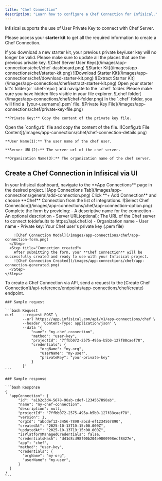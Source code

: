 ```yaml
---
title: "Chef Connection"
description: "Learn how to configure a Chef Connection for Infisical."
---
```


Infisical supports the use of User Private Key to connect with Chef Server.

Please access your **starter kit** to get all the required information to create a Chef Connection.

<Accordion title="If you don't have a starter kit">
  <Warning>
    If you download a new starter kit, your previous private key/user key will
    no longer be valid. Please make sure to update all the places that use the
    previous private key.
  </Warning>
  <Steps>
    <Step title="Navigate to your Chef Server Dashboard, and click on the 'Organizations' tab">
      ![Chef Server User Keys](/images/app-connections/chef/chef-dashboard.png)
    </Step>
    <Step title="Click on the organization you want to connect to, and then click on the 'Starter Kit' button">
      ![Starter Kit](/images/app-connections/chef/starter-kit.png)
    </Step>
    <Step title="Click on the 'Download Starter Kit' button to download the starter kit">
      ![Download Starter
      Kit](/images/app-connections/chef/download-starter-kit.png)
    </Step>
    <Step title='Download the starter kit zip file and extract the contents'>
      ![Extract Starter
      Kit](/images/app-connections/chef/extract-starter-kit.png)
    </Step>
  </Steps>
</Accordion>

<Steps>
  <Step title="Open your starter kit's folder">
    Open your starter kit's folder(or `chef-repo`) and navigate to the `.chef`
    folder.
    <Note>
      Please make sure you have hidden files visible in your file explorer.
    </Note>
    ![.chef folder](/images/app-connections/chef/chef-folder.png)
  </Step>
  <Step title='Copy the private key'>
    In the `.chef` folder, you will find a `[your-username].pem` file. ![Private
    Key File](/images/app-connections/chef/private-key-file.png)

    **Private Key:** Copy the content of the private key file.

  </Step>
  <Step title='Open the config.rb file'>
    Open the `config.rb` file and copy the content of the file.
    ![Config.rb File Content](/images/app-connections/chef/chef-connection-details.png)

    **User Name(1):** The user name of the chef user.

    **Server URL(2):** The server url of the chef server.

    **Organization Name(3):** The organization name of the chef server.

  </Step>
</Steps>

## Create a Chef Connection in Infisical via UI

<Tabs>
  <Tab title="Infisical UI">
    <Steps>
      <Step title="Navigate to App Connections">
        In your Infisical dashboard, navigate to the **App Connections** page in the desired project.
        ![App Connections Tab](/images/app-connections/general/add-connection.png)
      </Step>
      <Step title="Select Chef Connection">
        Click **+ Add Connection** and choose **Chef** Connection from the list of integrations.
        ![Select Chef Connection](/images/app-connections/chef/app-connection-option.png)
      </Step>
      <Step title="Fill out the Chef Connection form">
        Complete the form by providing:
        - A descriptive name for the connection
        - An optional description
        - Server URL(optional): The URL of the Chef server to connect to(defaults to https://api.chef.io)
        - Organization name
        - User name
        - Private key: Your Chef user's private key (.pem file)

        ![Chef Connection Modal](/images/app-connections/chef/app-connection-form.png)
      </Step>
      <Step title="Connection created">
        After submitting the form, your **Chef Connection** will be successfully created and ready to use with your Infisical project.
        ![Chef Connection Created](/images/app-connections/chef/app-connection-generated.png)
      </Step>
    </Steps>

  </Tab>

  <Tab title="API">
    To create a Chef Connection via API, send a request to the [Create Chef Connection](/api-reference/endpoints/app-connections/chef/create) endpoint.

    ### Sample request

    ```bash Request
    curl    --request POST \
            --url https://app.infisical.com/api/v1/app-connections/chef \
            --header 'Content-Type: application/json' \
            --data '{
                "name": "my-chef-connection",
                "method": "user-key",
                "projectId": "7ffbb072-2575-495a-b5b0-127f88caef78",
                "credentials": {
                    "orgName": "my-org",
                    "userName": "my-user",
                    "privateKey": "your-private-key"
                }
            }'
    ```

    ### Sample response

    ```bash Response
    {
      "appConnection": {
          "id": "a1b2c3d4-5678-90ab-cdef-1234567890ab",
          "name": "my-chef-connection",
          "description": null,
          "projectId": "7ffbb072-2575-495a-b5b0-127f88caef78",
          "version": 1,
          "orgId": "abcdef12-3456-7890-abcd-ef1234567890",
          "createdAt": "2025-10-13T10:15:00.000Z",
          "updatedAt": "2025-10-13T10:15:00.000Z",
          "isPlatformManagedCredentials": false,
          "credentialsHash": "d41d8cd98f00b204e9800998ecf8427e",
          "app": "chef",
          "method": "user-key",
          "credentials": {
            "orgName": "my-org",
            "userName": "my-user",
          }
      }
    }
    ```

  </Tab>
</Tabs>
